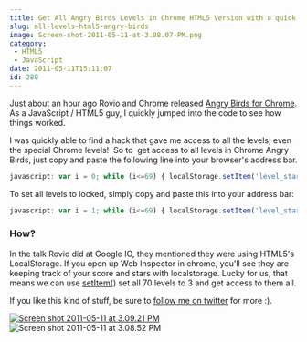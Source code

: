 ```yaml
---
title: Get All Angry Birds Levels in Chrome HTML5 Version with a quick hack
slug: all-levels-html5-angry-birds
image: Screen-shot-2011-05-11-at-3.08.07-PM.png
category:
 - HTML5
 - JavaScript
date: 2011-05-11T15:11:07
id: 280
---
```


Just about an hour ago Rovio and Chrome released [Angry Birds for Chrome](http://chrome.angrybirds.com/?version=hd). As a JavaScript / HTML5 guy, I quickly jumped into the code to see how things worked.

I was quickly able to find a hack that gave me access to all the levels, even the special Chrome levels!  So to  get access to all levels in Chrome Angry Birds, just copy and paste the following line into your browser's address bar.

```js
javascript: var i = 0; while (i<=69) { localStorage.setItem('level_star_'+i,'3'); i++; } window.location.reload();
```

To set all levels to locked, simply copy and paste this into your address bar:

```js
javascript: var i = 1; while (i<=69) { localStorage.setItem('level_star_'+i,'-1'); i++; } window.location.reload();
```

### How?

In the talk Rovio did at Google IO, they mentioned they were using HTML5's LocalStorage. If you open up Web Inspector in chrome, you'll see they are keeping track of your score and stars with localstorage. Lucky for us, that means we can use [setItem(](https://developer.mozilla.org/en/DOM/Storage#localStorage)) set all 70 levels to 3 and get access to them all.

If you like this kind of stuff, be sure to [follow me on twitter](http://twitter.com/wesbos) for more :).

[![](Screen-shot-2011-05-11-at-3.09.21-PM-300x225.png "Screen shot 2011-05-11 at 3.09.21 PM")](https://wesbos.com/wp-content/uploads/2011/05/Screen-shot-2011-05-11-at-3.08.52-PM.png)![](Screen-shot-2011-05-11-at-3.08.52-PM-300x225.png "Screen shot 2011-05-11 at 3.08.52 PM")